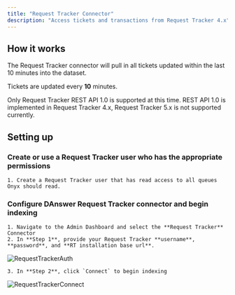 ```yaml
---
title: "Request Tracker Connector"
description: "Access tickets and transactions from Request Tracker 4.x"
---
```


## How it works

The Request Tracker connector will pull in all tickets updated within the last 10 minutes into the dataset.

Tickets are updated every **10** minutes.

Only Request Tracker REST API 1.0 is supported at this time. REST API 1.0 is implemented in Request Tracker 4.x,
Request Tracker 5.x is not supported currently.

## Setting up

### Create or use a Request Tracker user who has the appropriate permissions

    1. Create a Request Tracker user that has read access to all queues Onyx should read.

### Configure DAnswer Request Tracker connector and begin indexing

    1. Navigate to the Admin Dashboard and select the **Request Tracker** Connector
    2. In **Step 1**, provide your Request Tracker **username**, **password**, and **RT installation base url**.

![RequestTrackerAuth](/archive/images/connectors/requesttracker/RequestTrackerAuth.png)

    3. In **Step 2**, click `Connect` to begin indexing

![RequestTrackerConnect](/archive/images/connectors/requesttracker/RequestTrackerConnect.png)
